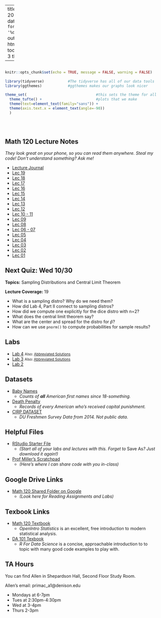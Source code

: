 
---
title: "Math 120 Fall 2019 Homepage"
date: "Updated: `r format(Sys.time(), '%d %B, %Y')`"
output: 
  html_document:
    toc: true
    toc_depth: 3
    theme: yeti

      
  
---

```r

                                                                          #
knitr::opts_chunk$set(echo = TRUE, message = FALSE, warning = FALSE)      #
                                                                          #
library(tidyverse)           #The tidyverse has all of our data tools     #
library(ggthemes)            #ggthemes makes our graphs look nicer        #
                                                                          # 
theme_set(                                #this sets the theme for all    #
  theme_tufte() +                         #plots that we make             #
  theme(text=element_text(family="sans")) + 
  theme(axis.text.x = element_text(angle=-90))                            #
  )                                                                       #
                                                                          #
                                                                          #
                                                                          #

```



## Math 120 Lecture Notes
*They look great on your phone, so you can read them anywhere.  Steal my code!  Don't understand something?  Ask me!*

- [Lecture Journal](https://millera2.github.io/Math-120/Math-120-Lecture-Journal.html)
- [Lec 19](https://millera2.github.io/Math-120/Math-120-Lec-19.html)
- [Lec 18](https://millera2.github.io/Math-120/Math-120-Lec-18.html)
- [Lec 17](https://millera2.github.io/Math-120/Math-120-Lec-17.html)
- [Lec 16](https://millera2.github.io/Math-120/Math-120-Lec-16.html)
- [Lec 15](https://millera2.github.io/Math-120/Math-120-Lec-15.html)
- [Lec 14](https://millera2.github.io/Math-120/Math-120-Lec-14.html)
- [Lec 13](https://millera2.github.io/Math-120/Math-120-Lec-13.html)
- [Lec 12](https://millera2.github.io/Math-120/Math-120-Lec-12.html)
- [Lec 10 - 11](https://millera2.github.io/Math-120/Math-120-Lec-10.html)
- [Lec 09](https://millera2.github.io/Math-120/Math-120-Lec-09.html)
- [Lec 08](https://millera2.github.io/Math-120/Math-120-Lec-08.html)
- [Lec 06 - 07](https://millera2.github.io/Math-120/Math-120-Lec-07.html)
- [Lec 05](https://millera2.github.io/Math-120/Math-120-Lec-05.html)
- [Lec 04](https://millera2.github.io/Math-120/Math-120-Lec-04.html)
- [Lec 03 ](https://millera2.github.io/Math-120/Math-120-Lec-03.html)
- [Lec 02 ](https://millera2.github.io/Math-120/Math-120-Lec-02.html)
- [Lec 01 ](https://millera2.github.io/Math-120/Math-120-Lec-01.html)


## Next Quiz: Wed 10/30

**Topics:**  Sampling Distributions and Central Limit Theorem

**Lecture Coverage: ** 19

- What is a sampling distro?  Why do we need them?
- How did Lab 4, Part II connect to sampling distros?
- How did we compute one explicitly for the dice distro with n=2?
- What does the central limit theorem say?
- What are the center and spread for the distro for $\hat{p}$?
- How can we use `pnorm()` to compute probabilities for sample results?

## Labs

- [Lab 4](https://millera2.github.io/Math-120/Math-120-Lab-4.html) <small> Also: [Abbreviated Solutions](https://millera2.github.io/Math-120/Math-120-Lab-4-Solutions.html)</small>
- [Lab 3](https://millera2.github.io/Math-120/Math-120-Lab-3.html) <small> Also: [Abbreviated Solutions](https://millera2.github.io/Math-120/Math-120-Lab-3-Solutions.html)</small>
- [Lab 2](https://millera2.github.io/Math-120/Math-120-Lab-2.html)

## Datasets


- [Baby Names](https://drive.google.com/file/d/1W5baem_xOJ9SVlaD_QHnXNdfA9dtBXaS/view?usp=sharing)
  - *Counts of **all** American first names since 18-something.*
- [Death Penalty](https://millera2.github.io/Data/death-penalty-data.csv)
  - *Records of every American who's received capital punishment.*
- [CIRP DATASET](https://drive.google.com/file/d/1-FxOfb3-Hm8DPKSpkqlHGZ91154xMW4s/view?usp=sharing)
  - *DU Freshmen Survey Data from 2014.  Not public data.*

## Helpful Files

- [RStudio Starter File](https://drive.google.com/file/d/11BeqynZbBAKSgezmbSkNVZTcK_05EuEY/view?usp=sharing)
  - *(Start all of your labs and lectures with this.  Forget to* Save As*? Just download it again!)*

- [Prof Miller's Scratchpad](https://docs.google.com/document/d/1oSEe98j0aBPkbYyuubEn5ON4mjph3uOzIbeskYLC0y0/edit?usp=sharing)
  - *(Here's where I can share code with you in-class)*

## Google Drive Links

- [Math 120 Shared Folder on Google](https://drive.google.com/drive/folders/1SaRW5G78k-eVFIENuAk0qzmJFHd7SRPa?usp=sharing)
  - *(Look here for Reading Assignments and Labs)*

## Texbook Links

- [Math 120 Textbook](https://www.openintro.org/stat/textbook.php?stat_book=os)
  - *OpenIntro Statistics* is an excellent, free introduction to modern statistical analysis.
- [DA 101 Texbook](https://r4ds.had.co.nz)
  - *R For Data Science* is a concise, approachable introduction to to topic with many good code examples to play with.

## TA Hours

You can find Allen in Shepardson Hall, Second Floor Study Room.  

Allen's email: primac_a1@denison.edu

- Mondays at 6-7pm
- Tues at 2:30pm-4:30pm
- Wed at 3-4pm
- Thurs 2-3pm


